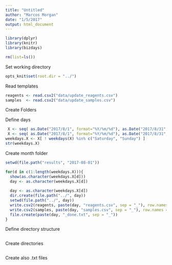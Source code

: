 ```yaml
---
title: "Untitled"
author: "Marcos Morgan"
date: "1/5/2017"
output: html_document
---
```


<!-- Load libraries --> 
```r
library(dplyr)
library(knitr)
library(bizdays)
```

<!-- Clean --> 
```r
rm(list=ls())
```

<!-- Set the working directory -->
Set working directory
```r
opts_knit$set(root.dir = "../")
```

Read templates
```r
reagents <- read.csv2("data/update_reagents.csv") 
samples  <- read.csv2("data/update_samples.csv")
```

Create Folders 

Define days
```r
 X <- seq( as.Date("2017/8/1", format="%Y/%m/%d"), as.Date("2017/8/31", format="%Y/%m/%d"),"days")
 X <- seq( as.Date("2017/8/1", format="%Y/%m/%d"), as.Date("2017/8/31", format="%Y/%m/%d"), by=1)
weekdays.X <- X[ ! weekdays(X) %in% c("Saturday", "Sunday") ]  
str(weekdays.X)
```

Create month folder
```r
setwd(file.path("results", "2017-08-01"))

for(d in c(1:length(weekdays.X))){
  show(as.character(weekdays.X[d]))
  day <- as.character(weekdays.X[d])
  
  day <- as.character(weekdays.X[d])
  dir.create(file.path("../", day))
  setwd(file.path("../", day))
  write.csv2(reagents, paste(day, "reagents.csv", sep = "_"), row.names = FALSE)
  write.csv2(samples, paste(day, "samples.csv", sep = "_"), row.names = FALSE)
  file.create(paste(day, "_done.txt", sep = "_"))
}
```

Define directory structure
```r

```

Create directories
```r

```

Create also .txt files
```r

```

